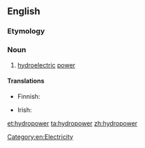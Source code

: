 ==English==

===Etymology===
{{prefix|hydro|power}}

===Noun===
{{en-noun|-}}

# [[hydroelectric]] [[power]]

====Translations====
{{trans-top|hydroelectric power}}
* Finnish: {{t+|fi|vesivoima}}
{{trans-mid}}
* Irish: {{t-|ga|hidreachumhacht|f}}
{{trans-bottom}}

[[Category:en:Electricity]]

[[et:hydropower]]
[[ta:hydropower]]
[[zh:hydropower]]